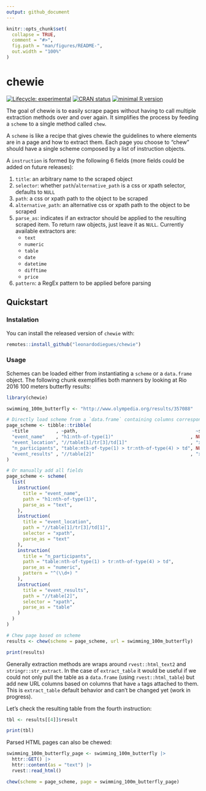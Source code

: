 ```yaml
---
output: github_document
---
```


<!-- README.md is generated from README.Rmd. Please edit that file -->

```r
knitr::opts_chunk$set(
  collapse = TRUE,
  comment = "#>",
  fig.path = "man/figures/README-",
  out.width = "100%"
)
```

# chewie

<!-- badges: start -->
[![Lifecycle: experimental](https://img.shields.io/badge/lifecycle-experimental-orange.svg)](https://www.tidyverse.org/lifecycle/#experimental)
[![CRAN status](https://www.r-pkg.org/badges/version/chewie)](https://CRAN.R-project.org/package=chewie)
[![minimal R version](https://img.shields.io/badge/R%3E%3D-4.1.0-6666ff.svg)](https://cran.r-project.org/)
<!-- badges: end -->

The goal of chewie is to easily scrape pages without having to call multiple extraction methods over and over again. It simplifies the process by feeding a `scheme` to a single method called `chew`.

A `scheme` is like a recipe that gives chewie the guidelines to where elements are in a page and how to extract them. Each page you choose to "chew" should have a single scheme composed by a list of instruction objects.

A `instruction` is formed by the following 6 fields (more fields could be added on future releases):

1. `title`: an arbitrary name to the scraped object
2. `selector`: whether `path`/`alternative_path` is a css or xpath selector, defaults to `NULL`
3. `path`: a css or xpath path to the object to be scraped
4. `alternative_path`: an alternative css or xpath path to the object to be scraped
5. `parse_as`: indicates if an extractor should be applied to the resulting scraped item. To return raw objects, just leave it as `NULL`. Currently available extractors are:
    - `text`
    - `numeric`
    - `table`
    - `date`
    - `datetime`
    - `difftime`
    - `price`
6. `pattern`: a RegEx pattern to be applied before parsing

## Quickstart

### Instalation

You can install the released version of `chewie` with:

``` r
remotes::install_github("leonardodiegues/chewie")
```

### Usage

Schemes can be loaded either from instantiating a `scheme` or a `data.frame` object. The following chunk exemplifies both manners by looking at Rio 2016 100 meters butterfly results:

```r
library(chewie)

swimming_100m_butterfly <- "http://www.olympedia.org/results/357088"

# Directly load scheme from a `data.frame` containing columns corresponding to available fields.
page_scheme <- tibble::tribble(
  ~title          , ~path,                                           ~selector, ~parse_as, ~pattern,
  "event_name"    , "h1:nth-of-type(1)"                            , NULL     , "text"   , NULL,
  "event_location", "//table[1]/tr[3]/td[1]"                       , "xpath"  , "text"   , NULL,
  "n_participants", "table:nth-of-type(1) > tr:nth-of-type(4) > td", NULL     , "numeric", "^(\\d+) ",
  "event_results" , "//table[2]"                                   , "xpath"  , "table"  , NULL
)

# Or manually add all fields
page_scheme <- scheme(
  list(
    instruction(
      title = "event_name",
      path = "h1:nth-of-type(1)",
      parse_as = "text",
    ),
    instruction(
      title = "event_location",
      path = "//table[1]/tr[3]/td[1]",
      selector = "xpath",
      parse_as = "text"
    ),
    instruction(
      title = "n_participants",
      path = "table:nth-of-type(1) > tr:nth-of-type(4) > td",
      parse_as = "numeric",
      pattern = "^(\\d+) "
    ),
    instruction(
      title = "event_results",
      path = "//table[2]",
      selector = "xpath",
      parse_as = "table"
    )
  )
)

# Chew page based on scheme
results <- chew(scheme = page_scheme, url = swimming_100m_butterfly)

print(results)
```

Generally extraction methods are wraps around `rvest::html_text2` and `stringr::str_extract`. In the case of `extract_table` it would be useful if we could not only pull the table as a `data.frame` (using `rvest::html_table`) but add new URL columns based on columns that have `a` tags attached to them. This is `extract_table` default behavior and can't be changed yet (work in progress).

Let's check the resulting table from the fourth instruction:

```r
tbl <- results[[4]]$result

print(tbl)
```

Parsed HTML pages can also be chewed:

```r
swimming_100m_butterfly_page <- swimming_100m_butterfly |>
  httr::GET() |> 
  httr::content(as = "text") |> 
  rvest::read_html()

chew(scheme = page_scheme, page = swimming_100m_butterfly_page)
```

